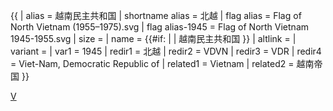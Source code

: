 {{ {{{1<noinclude>|country showdata</noinclude>}}}
| alias = 越南民主共和国
| shortname alias = 北越
| flag alias = Flag of North Vietnam (1955–1975).svg
| flag alias-1945 = Flag of North Vietnam 1945-1955.svg
| size = {{{size|}}}
| name = {{#if: {{{name|}}} | {{{name|}}} | 越南民主共和国 }}
| altlink = {{{altlink|}}}
| variant = {{{variant|}}}
<noinclude>
| var1 = 1945
| redir1 = 北越
| redir2 = VDVN
| redir3 = VDR
| redir4 = Viet-Nam, Democratic Republic of
| related1 = Vietnam
| related2 = 越南帝国
</noinclude>
}}<noinclude>
[[Category:已不存在國家資料模板|V]]
</noinclude>